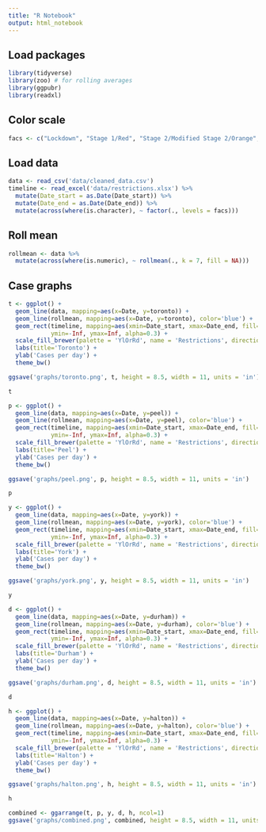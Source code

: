 ```yaml
---
title: "R Notebook"
output: html_notebook
---
```


## Load packages
```r
library(tidyverse)
library(zoo) # for rolling averages
library(ggpubr)
library(readxl)
```

## Color scale
```r
facs <- c("Lockdown", "Stage 1/Red", "Stage 2/Modified Stage 2/Orange", "Stage 3/ Yellow", "Gathering limits")
```

## Load data
```r
data <- read_csv('data/cleaned_data.csv')
timeline <- read_excel('data/restrictions.xlsx') %>% 
  mutate(Date_start = as.Date(Date_start)) %>% 
  mutate(Date_end = as.Date(Date_end)) %>% 
  mutate(across(where(is.character), ~ factor(., levels = facs)))
```

## Roll mean
```r
rollmean <- data %>% 
  mutate(across(where(is.numeric), ~ rollmean(., k = 7, fill = NA)))
```

## Case graphs
```r
t <- ggplot() +
  geom_line(data, mapping=aes(x=Date, y=toronto)) +
  geom_line(rollmean, mapping=aes(x=Date, y=toronto), color='blue') +
  geom_rect(timeline, mapping=aes(xmin=Date_start, xmax=Date_end, fill=Toronto),
            ymin=-Inf, ymax=Inf, alpha=0.3) +
  scale_fill_brewer(palette = 'YlOrRd', name = 'Restrictions', direction=-1) +
  labs(title='Toronto') +
  ylab('Cases per day') +
  theme_bw()

ggsave('graphs/toronto.png', t, height = 8.5, width = 11, units = 'in')

t
```

```r
p <- ggplot() +
  geom_line(data, mapping=aes(x=Date, y=peel)) +
  geom_line(rollmean, mapping=aes(x=Date, y=peel), color='blue') +
  geom_rect(timeline, mapping=aes(xmin=Date_start, xmax=Date_end, fill=Peel),
            ymin=-Inf, ymax=Inf, alpha=0.3) +
  scale_fill_brewer(palette = 'YlOrRd', name = 'Restrictions', direction=-1) +
  labs(title='Peel') +
  ylab('Cases per day') +
  theme_bw()

ggsave('graphs/peel.png', p, height = 8.5, width = 11, units = 'in')

p
```

```r
y <- ggplot() +
  geom_line(data, mapping=aes(x=Date, y=york)) +
  geom_line(rollmean, mapping=aes(x=Date, y=york), color='blue') +
  geom_rect(timeline, mapping=aes(xmin=Date_start, xmax=Date_end, fill=York),
            ymin=-Inf, ymax=Inf, alpha=0.3) +
  scale_fill_brewer(palette = 'YlOrRd', name = 'Restrictions', direction=-1) +
  labs(title='York') +
  ylab('Cases per day') +
  theme_bw()

ggsave('graphs/york.png', y, height = 8.5, width = 11, units = 'in')

y
```

```r
d <- ggplot() +
  geom_line(data, mapping=aes(x=Date, y=durham)) +
  geom_line(rollmean, mapping=aes(x=Date, y=durham), color='blue') +
  geom_rect(timeline, mapping=aes(xmin=Date_start, xmax=Date_end, fill=Durham),
            ymin=-Inf, ymax=Inf, alpha=0.3) +
  scale_fill_brewer(palette = 'YlOrRd', name = 'Restrictions', direction=-1) +
  labs(title='Durham') +
  ylab('Cases per day') +
  theme_bw()

ggsave('graphs/durham.png', d, height = 8.5, width = 11, units = 'in')

d
```

```r
h <- ggplot() +
  geom_line(data, mapping=aes(x=Date, y=halton)) +
  geom_line(rollmean, mapping=aes(x=Date, y=halton), color='blue') +
  geom_rect(timeline, mapping=aes(xmin=Date_start, xmax=Date_end, fill=Halton),
            ymin=-Inf, ymax=Inf, alpha=0.3) +
  scale_fill_brewer(palette = 'YlOrRd', name = 'Restrictions', direction=-1) +
  labs(title='Halton') +
  ylab('Cases per day') +
  theme_bw()

ggsave('graphs/halton.png', h, height = 8.5, width = 11, units = 'in')

h
```

```r
combined <- ggarrange(t, p, y, d, h, ncol=1)
ggsave('graphs/combined.png', combined, height = 8.5, width = 11, units = 'in')
```

